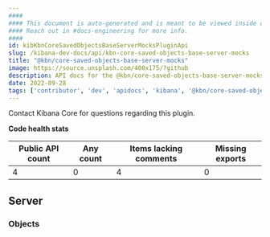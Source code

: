 ```yaml
---
####
#### This document is auto-generated and is meant to be viewed inside our experimental, new docs system.
#### Reach out in #docs-engineering for more info.
####
id: kibKbnCoreSavedObjectsBaseServerMocksPluginApi
slug: /kibana-dev-docs/api/kbn-core-saved-objects-base-server-mocks
title: "@kbn/core-saved-objects-base-server-mocks"
image: https://source.unsplash.com/400x175/?github
description: API docs for the @kbn/core-saved-objects-base-server-mocks plugin
date: 2022-09-28
tags: ['contributor', 'dev', 'apidocs', 'kibana', '@kbn/core-saved-objects-base-server-mocks']
---
```




Contact Kibana Core for questions regarding this plugin.

**Code health stats**

| Public API count  | Any count | Items lacking comments | Missing exports |
|-------------------|-----------|------------------------|-----------------|
| 4 | 0 | 4 | 0 |

## Server

### Objects
<DocDefinitionList data={kbnCoreSavedObjectsBaseServerMocksObj.server.objects}/>

